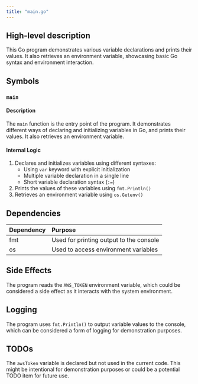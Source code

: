```yaml
---
title: "main.go"
---
```


## High-level description
This Go program demonstrates various variable declarations and prints their values. It also retrieves an environment variable, showcasing basic Go syntax and environment interaction.

## Symbols

### `main`
#### Description
The `main` function is the entry point of the program. It demonstrates different ways of declaring and initializing variables in Go, and prints their values. It also retrieves an environment variable.

#### Internal Logic
1. Declares and initializes variables using different syntaxes:
   - Using `var` keyword with explicit initialization
   - Multiple variable declaration in a single line
   - Short variable declaration syntax (`:=`)
2. Prints the values of these variables using `fmt.Println()`
3. Retrieves an environment variable using `os.Getenv()`

## Dependencies
| Dependency | Purpose |
|:-----------|:--------|
| fmt | Used for printing output to the console |
| os | Used to access environment variables |

## Side Effects
The program reads the `AWS_TOKEN` environment variable, which could be considered a side effect as it interacts with the system environment.

## Logging
The program uses `fmt.Println()` to output variable values to the console, which can be considered a form of logging for demonstration purposes.

## TODOs
The `awsToken` variable is declared but not used in the current code. This might be intentional for demonstration purposes or could be a potential TODO item for future use.